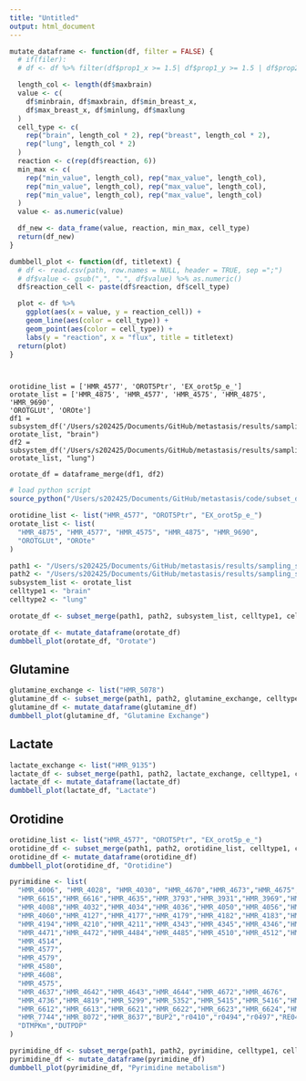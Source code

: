 ```yaml
---
title: "Untitled"
output: html_document
---
```


```r
mutate_dataframe <- function(df, filter = FALSE) {
  # if(filer):
  # df <- df %>% filter(df$prop1_x >= 1.5| df$prop1_y >= 1.5 | df$prop2_x >= 1.5 | df$prop2_y <= 0.5)

  length_col <- length(df$maxbrain)
  value <- c(
    df$minbrain, df$maxbrain, df$min_breast_x,
    df$max_breast_x, df$minlung, df$maxlung
  )
  cell_type <- c(
    rep("brain", length_col * 2), rep("breast", length_col * 2),
    rep("lung", length_col * 2)
  )
  reaction <- c(rep(df$reaction, 6))
  min_max <- c(
    rep("min_value", length_col), rep("max_value", length_col),
    rep("min_value", length_col), rep("max_value", length_col),
    rep("min_value", length_col), rep("max_value", length_col)
  )
  value <- as.numeric(value)

  df_new <- data_frame(value, reaction, min_max, cell_type)
  return(df_new)
}

dumbbell_plot <- function(df, titletext) {
  # df <- read.csv(path, row.names = NULL, header = TRUE, sep =";")
  # df$value <- gsub(",", ".", df$value) %>% as.numeric()
  df$reaction_cell <- paste(df$reaction, df$cell_type)

  plot <- df %>%
    ggplot(aes(x = value, y = reaction_cell)) +
    geom_line(aes(color = cell_type)) +
    geom_point(aes(color = cell_type)) +
    labs(y = "reaction", x = "flux", title = titletext)
  return(plot)
}
```

```
  
 
orotidine_list = ['HMR_4577', 'OROT5Ptr', 'EX_orot5p_e_']   
orotate_list = ['HMR_4875', 'HMR_4577', 'HMR_4575', 'HMR_4875', 'HMR_9690',
'OROTGLUt', 'OROte']
df1 = subsystem_df('/Users/s202425/Documents/GitHub/metastasis/results/sampling_statisticalcomparison/subsystems_brainmetastasis_vs_breastcancer.tsv', orotate_list, "brain")
df2 = subsystem_df('/Users/s202425/Documents/GitHub/metastasis/results/sampling_statisticalcomparison/subsystems_lungmetastasis_vs_breastcancer.tsv', orotate_list, "lung")

orotate_df = dataframe_merge(df1, df2)
```


```r
# load python script
source_python("/Users/s202425/Documents/GitHub/metastasis/code/subset_df.py")
```


```r
orotidine_list <- list("HMR_4577", "OROT5Ptr", "EX_orot5p_e_")
orotate_list <- list(
  "HMR_4875", "HMR_4577", "HMR_4575", "HMR_4875", "HMR_9690",
  "OROTGLUt", "OROte"
)

path1 <- "/Users/s202425/Documents/GitHub/metastasis/results/sampling_statisticalcomparison/subsystems_brainmetastasis_vs_breastcancer.tsv"
path2 <- "/Users/s202425/Documents/GitHub/metastasis/results/sampling_statisticalcomparison/subsystems_lungmetastasis_vs_breastcancer.tsv"
subsystem_list <- orotate_list
celltype1 <- "brain"
celltype2 <- "lung"

orotate_df <- subset_merge(path1, path2, subsystem_list, celltype1, celltype2)
```

```r
orotate_df <- mutate_dataframe(orotate_df)
dumbbell_plot(orotate_df, "Orotate")
```


## Glutamine 

```r

glutamine_exchange <- list("HMR_5078")
glutamine_df <- subset_merge(path1, path2, glutamine_exchange, celltype1, celltype2)
glutamine_df <- mutate_dataframe(glutamine_df)
dumbbell_plot(glutamine_df, "Glutamine Exchange")
```

## Lactate


```r

lactate_exchange <- list("HMR_9135")
lactate_df <- subset_merge(path1, path2, lactate_exchange, celltype1, celltype2)
lactate_df <- mutate_dataframe(lactate_df)
dumbbell_plot(lactate_df, "Lactate")
```


## Orotidine

```r
orotidine_list <- list("HMR_4577", "OROT5Ptr", "EX_orot5p_e_")
orotidine_df <- subset_merge(path1, path2, orotidine_list, celltype1, celltype2)
orotidine_df <- mutate_dataframe(orotidine_df)
dumbbell_plot(orotidine_df, "Orotidine")
```


```r
pyrimidine <- list(
  "HMR_4006", "HMR_4028", "HMR_4030", "HMR_4670","HMR_4673","HMR_4675","HMR_6614",
  "HMR_6615","HMR_6616","HMR_4635","HMR_3793","HMR_3931","HMR_3969","HMR_3970",
  "HMR_4008","HMR_4032","HMR_4034","HMR_4036","HMR_4050","HMR_4056","HMR_4059",
  "HMR_4060","HMR_4127","HMR_4177","HMR_4179","HMR_4182","HMR_4183","HMR_4192",
  "HMR_4194","HMR_4210","HMR_4211","HMR_4343","HMR_4345","HMR_4346","HMR_4470",
  "HMR_4471","HMR_4472","HMR_4484","HMR_4485","HMR_4510","HMR_4512","HMR_4513",
  "HMR_4514",
  "HMR_4577",
  "HMR_4579",
  "HMR_4580",
  "HMR_4608",
  "HMR_4575",
  "HMR_4637","HMR_4642","HMR_4643","HMR_4644","HMR_4672","HMR_4676",
  "HMR_4736","HMR_4819","HMR_5299","HMR_5352","HMR_5415","HMR_5416","HMR_5417",
  "HMR_6612","HMR_6613","HMR_6621","HMR_6622","HMR_6623","HMR_6624","HMR_6627",
  "HMR_7744","HMR_8072","HMR_8637","BUP2","r0410","r0494","r0497","RE0456M",
  "DTMPKm","DUTPDP"
)

pyrimidine_df <- subset_merge(path1, path2, pyrimidine, celltype1, celltype2)
pyrimidine_df <- mutate_dataframe(pyrimidine_df)
dumbbell_plot(pyrimidine_df, "Pyrimidine metabolism")
```


